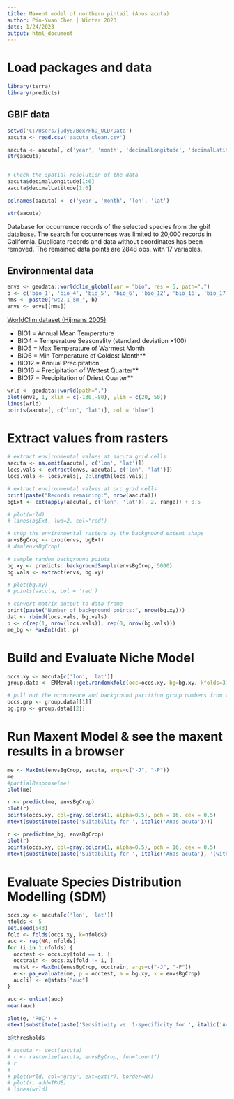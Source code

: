 ---
title: Maxent model of northern pintail (Anus acuta)
author: Pin-Yuan Chen | Winter 2023
date: 1/24/2023
output: html_document
---

# Load packages and data
```{r}
library(terra)
library(predicts)
```

## GBIF data
```{r}
setwd('C:/Users/judy8/Box/PhD_UCD/Data')
aacuta <- read.csv('aacuta_clean.csv')

aacuta <- aacuta[, c('year', 'month', 'decimalLongitude', 'decimalLatitude')]
str(aacuta)


# Check the spatial resolution of the data
aacuta$decimalLongitude[1:6]
aacuta$decimalLatitude[1:6]

colnames(aacuta) <- c('year', 'month', 'lon', 'lat')

str(aacuta)
```
Database for occurrence records of the selected species from the gbif database. The search for occurrences was limited to 20,000 records in California. Duplicate records and data without coordinates has been removed. The remained data points are 2848 obs. with  17 variables.

## Environmental data
```{r}
envs <- geodata::worldclim_global(var = "bio", res = 5, path=".")
b <- c('bio_1', 'bio_4', 'bio_5', 'bio_6', 'bio_12', 'bio_16', 'bio_17')
nms <- paste0("wc2.1_5m_", b)
envs <- envs[[nms]]
```

[WorldClim dataset (Hijmans 2005)](https://www.worldclim.org/data/bioclim.html)

* BIO1 = Annual Mean Temperature
* BIO4 = Temperature Seasonality (standard deviation ×100)
* BIO5 = Max Temperature of Warmest Month
* BIO6 = Min Temperature of Coldest Month**
* BIO12 = Annual Precipitation
* BIO16 = Precipitation of Wettest Quarter**
* BIO17 = Precipitation of Driest Quarter**

```{r}
wrld <- geodata::world(path=".")
plot(envs, 1, xlim = c(-130,-80), ylim = c(20, 50)) 
lines(wrld)
points(aacuta[, c("lon", "lat")], col = 'blue')
```

# Extract values from rasters
```{r}
# extract environmental values at aacuta grid cells
aacuta <- na.omit(aacuta[, c('lon', 'lat')])
locs.vals <- extract(envs, aacuta[, c('lon', 'lat')])
locs.vals <- locs.vals[, 2:length(locs.vals)]

# extract environmental values at occ grid cells
print(paste("Records remaining:", nrow(aacuta)))
bgExt <- ext(apply(aacuta[, c('lon', 'lat')], 2, range)) + 0.5

# plot(wrld)
# lines(bgExt, lwd=2, col="red")

# crop the environmental rasters by the background extent shape
envsBgCrop <- crop(envs, bgExt)
# dim(envsBgCrop)

# sample random background points
bg.xy <- predicts::backgroundSample(envsBgCrop, 5000)
bg.vals <- extract(envs, bg.xy)

# plot(bg.xy)
# points(aacuta, col = 'red')

# convert matrix output to data frame
print(paste("Number of background points:", nrow(bg.xy)))
dat <- rbind(locs.vals, bg.vals)
p <- c(rep(1, nrow(locs.vals)), rep(0, nrow(bg.vals)))
me_bg <- MaxEnt(dat, p)
```

# Build and Evaluate Niche Model
```{r}
occs.xy <- aacuta[c('lon', 'lat')]
group.data <- ENMeval::get.randomkfold(occ=occs.xy, bg=bg.xy, kfolds=3)

# pull out the occurrence and background partition group numbers from the list
occs.grp <- group.data[[1]]
bg.grp <- group.data[[2]]
```

# Run Maxent Model & see the maxent results in a browser
```{r}
me <- MaxEnt(envsBgCrop, aacuta, args=c("-J", "-P"))
me
#partialResponse(me)
plot(me)
```

```{r}
r <- predict(me, envsBgCrop)
plot(r)
points(occs.xy, col=gray.colors(1, alpha=0.5), pch = 16, cex = 0.5)
mtext(substitute(paste('Suitability for ', italic('Anas acuta'))))
```

```{r}
r <- predict(me_bg, envsBgCrop)
plot(r)
points(occs.xy, col=gray.colors(1, alpha=0.5), pch = 16, cex = 0.5)
mtext(substitute(paste('Suitability for ', italic('Anas acuta'), '(with background points)')))
```

# Evaluate Species Distribution Modelling (SDM)
```{r}
occs.xy <- aacuta[c('lon', 'lat')]
nfolds <- 5
set.seed(543)
fold <- folds(occs.xy, k=nfolds)
auc <- rep(NA, nfolds)
for (i in 1:nfolds) {
  occtest <- occs.xy[fold == i, ]
  occtrain <- occs.xy[fold != i, ]
  metst <- MaxEnt(envsBgCrop, occtrain, args=c("-J", "-P"))
  e <- pa_evaluate(me, p = occtest, a = bg.xy, x = envsBgCrop)
  auc[i] <- e@stats["auc"]  
} 

auc <- unlist(auc)
mean(auc)

plot(e, 'ROC') +
mtext(substitute(paste('Sensitivity vs. 1-specificity for ', italic('Anas acuta'))))
  
e@thresholds
```

```{r}
# aacuta <- vect(aacuta)
# r <- rasterize(aacuta, envsBgCrop, fun="count")
# r
# 
# plot(wrld, col="gray", ext=ext(r), border=NA)
# plot(r, add=TRUE)
# lines(wrld)
```

